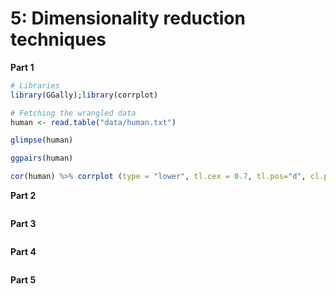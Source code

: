 # 5: Dimensionality reduction techniques

**Part 1**

```r
# Libraries
library(GGally);library(corrplot)

# Fetching the wrangled data
human <- read.table("data/human.txt")

glimpse(human)

ggpairs(human)

cor(human) %>% corrplot (type = "lower", tl.cex = 0.7, tl.pos="d", cl.pos="r")

```

**Part 2**

```r

```

**Part 3**

```r

```

**Part 4**

```r

```

**Part 5**

```r

```

